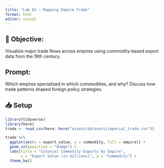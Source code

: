 ```yaml
---
title: "Lab 02 – Mapping Empire Trade"
format: html
editor: visual
---
```


## 🧭 Objective: 
Visualize major trade flows across empires using commodity-based export data from the 19th century.

## Prompt: 
Which empires specialized in which commodities, and why? Discuss how trade patterns shaped foreign policy strategies.

## 📥 Setup
```r
library(tidyverse)
library(here)
trade <- read_csv(here::here("assets/datasets/imperial_trade.csv"))

trade %>%
  ggplot(aes(x = export_value, y = commodity, fill = empire)) +
  geom_col(position = "dodge") +
  labs(title = "Colonial Commodity Exports by Empire",
       x = "Export Value (in millions)", y = "Commodity") +
  theme_bw()
```

